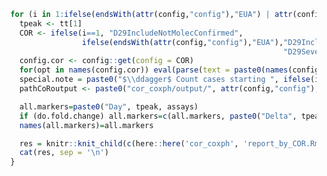 
<!-- D29start1 is ENSEMBLE specific -->

```r
  for (i in 1:ifelse(endsWith(attr(config,"config"),"EUA") | attr(config,"config") %in% c("janssen_pooled_partA", "janssen_la_partA"),2,1)) {
    tpeak <- tt[1]
    COR <- ifelse(i==1, "D29IncludeNotMolecConfirmed", 
                  ifelse(endsWith(attr(config,"config"),"EUA"),"D29IncludeNotMolecConfirmedstart1",
                                                               "D29SevereIncludeNotMolecConfirmed"))
    config.cor <- config::get(config = COR)
    for(opt in names(config.cor)) eval(parse(text = paste0(names(config.cor[opt])," <- config.cor[[opt]]")))
    special.note = paste0("$\\ddagger$ Count cases starting ", ifelse(i==1,7,1), " days post Day 29.")
    pathCoRoutput <- paste0("cor_coxph/output/", attr(config,"config"), "/", COR)

    all.markers=paste0("Day", tpeak, assays)
    if (do.fold.change) all.markers=c(all.markers, paste0("Delta", tpeak, "overB", assays))
    names(all.markers)=all.markers

    res = knitr::knit_child(c(here::here('cor_coxph', 'report_by_COR.Rmd')), quiet = TRUE)
    cat(res, sep = '\n')
  }
```
